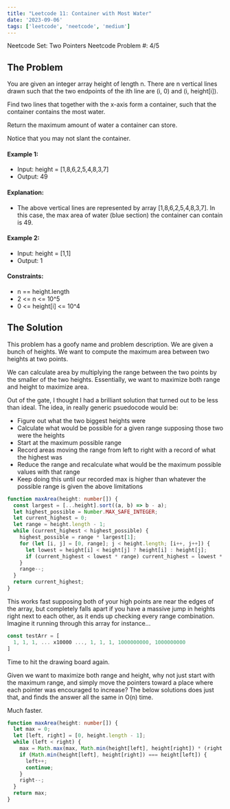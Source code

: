 ```yaml
---
title: "Leetcode 11: Container with Most Water"
date: '2023-09-06'
tags: ['leetcode', 'neetcode', 'medium']
---
```


Neetcode Set: Two Pointers
Neetcode Problem \#: 4\/5

## The Problem

You are given an integer array height of length n. There are n vertical lines drawn such that the two endpoints of the ith line are (i, 0) and (i, height[i]).

Find two lines that together with the x-axis form a container, such that the container contains the most water.

Return the maximum amount of water a container can store.

Notice that you may not slant the container.

#### Example 1:
- Input: height = [1,8,6,2,5,4,8,3,7]
- Output: 49
#### Explanation: 
- The above vertical lines are represented by array [1,8,6,2,5,4,8,3,7]. In this case, the max area of water (blue section) the container can contain is 49.
#### Example 2:
- Input: height = [1,1]
- Output: 1
#### Constraints:
- n == height.length
- 2 \<= n \<= 10^5
- 0 \<= height[i] \<= 10^4

## The Solution

This problem has a goofy name and problem description. We are given a bunch of heights. We want to compute the maximum area between two heights at two points.

We can calculate area by multiplying the range between the two points by the smaller of the two heights. Essentially, we want to maximize both range and height to maximize area. 

Out of the gate, I thought I had a brilliant solution that turned out to be less than ideal. The idea, in really generic psuedocode would be:
- Figure out what the two biggest heights were
- Calculate what would be possible for a given range supposing those two were the heights
- Start at the maximum possible range
- Record areas moving the range from left to right with a record of what the highest was
- Reduce the range and recalculate what would be the maximum possible values with that range
- Keep doing this until our recorded max is higher than whatever the possible range is given the above limitations

```ts
function maxArea(height: number[]) {
  const largest = [...height].sort((a, b) => b - a);
  let highest_possible = Number.MAX_SAFE_INTEGER;
  let current_highest = 0;
  let range = height.length - 1;
  while (current_highest < highest_possible) {
    highest_possible = range * largest[1];
    for (let [i, j] = [0, range]; j < height.length; [i++, j++]) {
      let lowest = height[i] < height[j] ? height[i] : height[j];
      if (current_highest < lowest * range) current_highest = lowest * range;
    }
    range--;
  }
  return current_highest;
}
```
This works fast supposing both of your high points are near the edges of the array, but completely falls apart if you have a massive jump in heights right next to each other, as it ends up checking every range combination. Imagine it running through this array for instance...

```ts
const testArr = [
  1, 1, 1, ... x10000 ..., 1, 1, 1, 1000000000, 1000000000
]
```

Time to hit the drawing board again.

Given we want to maximize both range and height, why not just start with the maximum range, and simply move the pointers toward a place where each pointer was encouraged to increase? The below solutions does just that, and finds the answer all the same in O(n) time. 

Much faster.

```ts
function maxArea(height: number[]) {
  let max = 0;
  let [left, right] = [0, height.length - 1];
  while (left < right) {
    max = Math.max(max, Math.min(height[left], height[right]) * (right - left));
    if (Math.min(height[left], height[right]) === height[left]) {
      left++;
      continue;
    }
    right--;
  }
  return max;
}
```